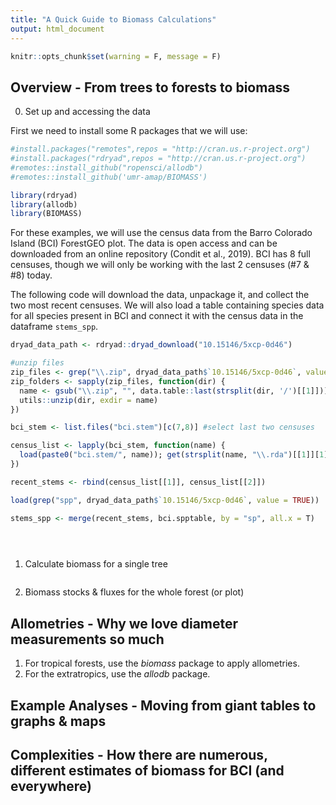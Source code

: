```yaml
---
title: "A Quick Guide to Biomass Calculations"
output: html_document
---
```


```r
knitr::opts_chunk$set(warning = F, message = F)
```

## Overview - From trees to forests to biomass ##
0. Set up and accessing the data

First we need to install some R packages that we will use:

```r
#install.packages("remotes",repos = "http://cran.us.r-project.org")
#install.packages("rdryad",repos = "http://cran.us.r-project.org")
#remotes::install_github("ropensci/allodb")
#remotes::install_github('umr-amap/BIOMASS')

library(rdryad)
library(allodb)
library(BIOMASS)

```

For these examples, we will use the census data from the Barro Colorado Island (BCI) ForestGEO plot. The data is open access and can be downloaded from an online repository (Condit et al., 2019). BCI has 8 full censuses, though we will only be working with the last 2 censuses (#7 & #8) today. 

The following code will download the data, unpackage it, and collect the two most recent censuses. We will also load a table containing species data for all species present in BCI and connect it with the census data in the dataframe `stems_spp`.

```r
dryad_data_path <- rdryad::dryad_download("10.15146/5xcp-0d46")

#unzip files
zip_files <- grep("\\.zip", dryad_data_path$`10.15146/5xcp-0d46`, value = TRUE)
zip_folders <- sapply(zip_files, function(dir) {
  name <- gsub("\\.zip", "", data.table::last(strsplit(dir, '/')[[1]]))
  utils::unzip(dir, exdir = name)
})

bci_stem <- list.files("bci.stem")[c(7,8)] #select last two censuses

census_list <- lapply(bci_stem, function(name) {
  load(paste0("bci.stem/", name)); get(strsplit(name, "\\.rda")[[1]][1])
})

recent_stems <- rbind(census_list[[1]], census_list[[2]])

load(grep("spp", dryad_data_path$`10.15146/5xcp-0d46`, value = TRUE))

stems_spp <- merge(recent_stems, bci.spptable, by = "sp", all.x = T)


  
```


1. Calculate biomass for a single tree

```r



```


2. Biomass stocks & fluxes for the whole forest (or plot)

## Allometries - Why we love diameter measurements so much ##

1. For tropical forests, use the _biomass_ package to apply allometries.
2. For the extratropics, use the _allodb_ package.

## Example Analyses - Moving from giant tables to graphs & maps ##

## Complexities - How there are numerous, different estimates of biomass for BCI (and everywhere)##